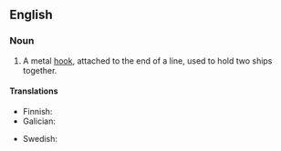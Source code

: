 ==English==

===Noun===
{{en-noun}}

# {{lb|en|nautical}} A metal [[hook]], attached to the end of a line, used to hold two ships together.

====Translations====
{{trans-top|metal hook used to hold two ships together}}
* Finnish: {{t|fi|entraushaka}}
* Galician: {{t|gl|arpeo|m}}
{{trans-mid}}
* Swedish: {{t|sv|änterhake|c}}
{{trans-bottom}}